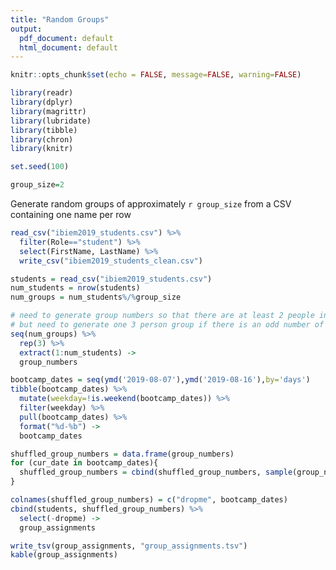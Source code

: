 ```yaml
---
title: "Random Groups"
output:
  pdf_document: default
  html_document: default
---
```


```r
knitr::opts_chunk$set(echo = FALSE, message=FALSE, warning=FALSE)
```



```r

library(readr)
library(dplyr)
library(magrittr)
library(lubridate)
library(tibble)
library(chron)
library(knitr)

set.seed(100)

group_size=2
```

Generate random groups of approximately `r group_size` from a CSV containing one name per row

```r
read_csv("ibiem2019_students.csv") %>%
  filter(Role=="student") %>%
  select(FirstName, LastName) %>%
  write_csv("ibiem2019_students_clean.csv")
```

```r
students = read_csv("ibiem2019_students.csv")
num_students = nrow(students)
num_groups = num_students%/%group_size

# need to generate group numbers so that there are at least 2 people in each group
# but need to generate one 3 person group if there is an odd number of students
seq(num_groups) %>%
  rep(3) %>%
  extract(1:num_students) ->
  group_numbers
```


```r

bootcamp_dates = seq(ymd('2019-08-07'),ymd('2019-08-16'),by='days')
tibble(bootcamp_dates) %>%
  mutate(weekday=!is.weekend(bootcamp_dates)) %>%
  filter(weekday) %>%
  pull(bootcamp_dates) %>%
  format("%d-%b") ->
  bootcamp_dates

```

```r
shuffled_group_numbers = data.frame(group_numbers)
for (cur_date in bootcamp_dates){
  shuffled_group_numbers = cbind(shuffled_group_numbers, sample(group_numbers))
}

colnames(shuffled_group_numbers) = c("dropme", bootcamp_dates)
cbind(students, shuffled_group_numbers) %>%
  select(-dropme) ->
  group_assignments

write_tsv(group_assignments, "group_assignments.tsv")
kable(group_assignments)

```

